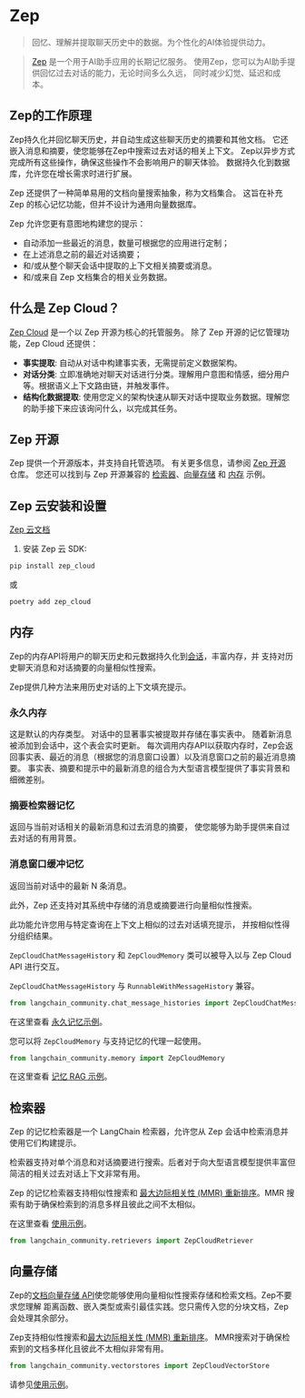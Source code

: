 # Zep
> 回忆、理解并提取聊天历史中的数据。为个性化的AI体验提供动力。

> [Zep](https://www.getzep.com) 是一个用于AI助手应用的长期记忆服务。
> 使用Zep，您可以为AI助手提供回忆过去对话的能力，无论时间多么久远，
> 同时减少幻觉、延迟和成本。

## Zep的工作原理

Zep持久化并回忆聊天历史，并自动生成这些聊天历史的摘要和其他文档。
它还嵌入消息和摘要，使您能够在Zep中搜索过去对话的相关上下文。
Zep以异步方式完成所有这些操作，确保这些操作不会影响用户的聊天体验。
数据持久化到数据库，允许您在增长需求时进行扩展。

Zep 还提供了一种简单易用的文档向量搜索抽象，称为文档集合。
这旨在补充 Zep 的核心记忆功能，但并不设计为通用向量数据库。

Zep 允许您更有意图地构建您的提示：
- 自动添加一些最近的消息，数量可根据您的应用进行定制；
- 在上述消息之前的最近对话摘要；
- 和/或从整个聊天会话中提取的上下文相关摘要或消息。
- 和/或来自 Zep 文档集合的相关业务数据。

## 什么是 Zep Cloud？
[Zep Cloud](https://www.getzep.com) 是一个以 Zep 开源为核心的托管服务。
除了 Zep 开源的记忆管理功能，Zep Cloud 还提供：
- **事实提取**: 自动从对话中构建事实表，无需提前定义数据架构。
- **对话分类**: 立即准确地对聊天对话进行分类。理解用户意图和情感，细分用户等。根据语义上下文路由链，并触发事件。
- **结构化数据提取**: 使用您定义的架构快速从聊天对话中提取业务数据。理解您的助手接下来应该询问什么，以完成其任务。



## Zep 开源
Zep 提供一个开源版本，并支持自托管选项。
有关更多信息，请参阅 [Zep 开源](https://github.com/getzep/zep) 仓库。
您还可以找到与 Zep 开源兼容的 [检索器](/docs/integrations/retrievers/zep_memorystore)、[向量存储](/docs/integrations/vectorstores/zep) 和 [内存](/docs/integrations/memory/zep_memory) 示例。

## Zep 云安装和设置

[Zep 云文档](https://help.getzep.com)

1. 安装 Zep 云 SDK:

```bash
pip install zep_cloud
```
或
```bash
poetry add zep_cloud
```

## 内存

Zep的内存API将用户的聊天历史和元数据持久化到[会话](https://help.getzep.com/chat-history-memory/sessions)，丰富内存，并
支持对历史聊天消息和对话摘要的向量相似性搜索。

Zep提供几种方法来用历史对话的上下文填充提示。

### 永久内存
这是默认的内存类型。
对话中的显著事实被提取并存储在事实表中。
随着新消息被添加到会话中，这个表会实时更新。
每次调用内存API以获取内存时，Zep会返回事实表、最近的消息（根据您的消息窗口设置）以及消息窗口之前的最近消息摘要。
事实表、摘要和提示中的最新消息的组合为大型语言模型提供了事实背景和细微差别。

### 摘要检索器记忆
返回与当前对话相关的最新消息和过去消息的摘要，
使您能够为助手提供来自过去对话的有用背景。

### 消息窗口缓冲记忆
返回当前对话中的最新 N 条消息。

此外，Zep 还支持对其系统中存储的消息或摘要进行向量相似性搜索。

此功能允许您用与特定查询在上下文上相似的过去对话填充提示，
并按相似性得分组织结果。

`ZepCloudChatMessageHistory` 和 `ZepCloudMemory` 类可以被导入以与 Zep Cloud API 进行交互。

`ZepCloudChatMessageHistory` 与 `RunnableWithMessageHistory` 兼容。
```python
from langchain_community.chat_message_histories import ZepCloudChatMessageHistory
```

在这里查看 [永久记忆示例](/docs/integrations/memory/zep_cloud_chat_message_history)。

您可以将 `ZepCloudMemory` 与支持记忆的代理一起使用。
```python
from langchain_community.memory import ZepCloudMemory
```

在这里查看 [记忆 RAG 示例](/docs/integrations/memory/zep_memory_cloud)。

## 检索器

Zep 的记忆检索器是一个 LangChain 检索器，允许您从 Zep 会话中检索消息并使用它们构建提示。

检索器支持对单个消息和对话摘要进行搜索。后者对于向大型语言模型提供丰富但简洁的相关过去对话上下文非常有用。

Zep 的记忆检索器支持相似性搜索和 [最大边际相关性 (MMR) 重新排序](https://help.getzep.com/working-with-search#how-zeps-mmr-re-ranking-works)。MMR 搜索有助于确保检索到的消息多样且彼此之间不太相似。

在这里查看 [使用示例](/docs/integrations/retrievers/zep_cloud_memorystore)。

```python
from langchain_community.retrievers import ZepCloudRetriever
```

## 向量存储

Zep的[文档向量存储 API](https://help.getzep.com/document-collections)使您能够使用向量相似性搜索存储和检索文档。Zep不要求您理解
距离函数、嵌入类型或索引最佳实践。您只需传入您的分块文档，Zep会处理其余部分。

Zep支持相似性搜索和[最大边际相关性 (MMR) 重新排序](https://help.getzep.com/working-with-search#how-zeps-mmr-re-ranking-works)。
MMR搜索对于确保检索到的文档多样化且彼此不太相似非常有用。

```python
from langchain_community.vectorstores import ZepCloudVectorStore
```

请参见[使用示例](/docs/integrations/vectorstores/zep_cloud)。
